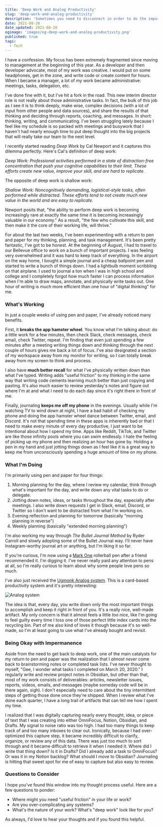 ```yaml
---
title: 'Deep Work and Analog Productivity'
slug: 'deep-work-and-analog-productivity'
description: 'Sometimes you need to disconnect in order to do the important work.'
date: 2021-08-20
date_updated: 2021-08-20
ogimage: 'images/og-deep-work-and-analog-productivity.png'
published: true
tags:
  - Tech
---
```


I have a confession. My focus has been extremely fragmented since moving to management at the beginning of this year. As a developer and then developer advocate, most of my work was creative. I would put on some headphones, get in the zone, and write code or create content for hours. When I became a manager, a lot of my work became administrative: meetings, tasks, delegation, etc.

I've done fine with it, but I've hit a fork in the road. This new interim director role is not really about those administrative tasks. In fact, the bulk of this job as I see it is to think deeply, make wise, complex decisions (with a lot of input from other people and data sources), and share the results of that thinking and deciding through reports, coaching, and messages. In short: thinking, writing, and communicating. I've been struggling lately because I feel like my schedule is so packed with meetings and busywork that I haven't had nearly enough time to put deep thought into the big projects that will really take our team to the next level.

I recently started reading _Deep Work_ by Cal Newport and it captures this dilemma perfectly. Here's Cal's definition of deep work:

_Deep Work: Professional activities performed in a state of distraction-free concentration that push your cognitive capabilities to their limit. These efforts create new value, improve your skill, and are hard to replicate._

The opposite of deep work is shallow work:

_Shallow Work: Noncognitively demanding, logistical-style tasks, often performed while distracted. These efforts tend to not create much new value in the world and are easy to replicate._

Newport posits that, "the ability to perform deep work is becoming increasingly rare at exactly the same time it is becoming increasingly valuable in our economy." As a result, "the few who cultivate this skill, and then make it the core of their working life, will thrive."

For about the last two weeks, I've been experimenting with a return to pen and paper for my thinking, planning, and task management. It's been pretty fantastic, I've got to be honest. At the beginning of August, I had to travel to our Bellevue office to work on a bunch of important projects. I was feeling very overwhelmed and it was hard to keep track of everything. In the airport on the way home, I bought a simple journal and a cheap ballpoint pen and started to write a bunch of things down. I had a lightbulb moment scribbling on that airplane. I used to journal a ton when I was in high school and college and I completely forgot how much faster I can process information when I'm able to draw maps, annotate, and physically write tasks out. One hour of writing is much more efficient than one hour of "digital thinking" for me.

### What's Working

In just a couple weeks of using pen and paper, I've already noticed many benefits.

First, it **breaks the app hamster wheel**. You know what I'm talking about: do a little work for a few minutes, then check Slack, check messages, check email, check Twitter, repeat. I'm finding that even just spending a few minutes after a meeting writing things down and thinking through the next couple of hours gives me back a lot of focus. I've also designated a section of my workspace away from my monitor for writing, so I can totally break away from my screen to think and process.

I also have **much better recall** for what I've physically written down than what I've typed. Writing adds "useful friction" to my thinking in the same way that writing code cements learning much better than just copying and pasting. It's also much easier to review yesterday's notes and figure out where I'm at and what I need to do each day since it's right there in front of me.

Finally, journaling **keeps me off my phone** in the evenings. Usually while I'm watching TV to wind down at night, I have a bad habit of checking my phone and doing the app hamster wheel dance between Twitter, email, and Discord. It's not that spending time in these apps is inherently bad or that I need to make every minute of every day productive, I just want to be intentional about how I spend my time. Apps like Reddit, TikTok, and Twitter are like those infinity pools where you can swim endlessly. I hate the feeling of picking up my phone and then realizing an hour has gone by. Holding a pen in my hand and just jotting things down as I feel like it is a great way to keep me from unconsciously spending a huge amount of time on my phone.

### What I'm Doing

I'm primarily using pen and paper for four things:

1. Morning planning for the day, where I review my calendar, think through what's important for the day, and write down any vital tasks to do or delegate.
2. Jotting down notes, ideas, or tasks throughout the day, especially after meetings. I also write down requests I get in Slack, email, Discord, or Twitter so I don't want to be distracted from what I'm working on.
3. Evening reflection and planning for tomorrow (basically "morning planning in reverse")
4. Weekly planning (basically "extended morning planning")

I'm also working my way through _The Bullet Journal Method_ by Ryder Carroll and slowly adopting some of the Bullet Journal way. I'll never have Instagram-worthy journal art or anything, but I'm liking it so far.

If you're curious, I'm now using a [Mark One](https://www.studioneat.com/products/markone) rollerball pen after a friend recommended it. I'm digging it. I've never really paid any attention to pens at all, so I'm really curious to learn about why some people love pens so much.

I've also just received the [Ugmonk Analog system](https://ugmonk.com/pages/analog). This is a card-based productivity system and it's pretty interesting:

![Analog system](images/analog.jpeg)

The idea is that, every day, you write down only the most important things to accomplish and keep it right in front of you. It's a really nice, well-made artifact. My only concern is that it almost feels a little _too nice_, like I'm going to feel guilty every time I toss one of those perfect little index cards into the recycling bin. Part of me also kind of loves it though because it's so well-made, so I'm at least going to use what I've already bought and revisit.

### Being Okay with Impermanence

Aside from the need to get back to deep work, one of the main catalysts for my return to pen and paper was the realization that I _almost never_ come back to brainstorming notes or completed task lists. I've never thought to myself, "Gee, I wonder what tasks I completed on March 20, 2020." I regularly write and review project notes in Obsidian, but other than that, most of my work consists of deliverables: articles, newsletter issues, reports, videos, emails, and messages (maybe someday code will be in there again, sigh). I don't especially need to care about the tiny intermittent steps of getting those done once they're shipped. When I review what I've done each quarter, I have a long trail of artifacts that can tell me how I spent my time.

I realized that I was digitally capturing nearly every thought, idea, or piece of text that I was creating into either OmniFocus, Notion, Obsidian, and Drafts. My signal to noise ratio was too high. I had too many things to keep track of and too many inboxes to clear out. Ironically, because I had over-optimized this capture step, it became incredibly difficult to clarify, organize, or review any of this data. There was just too much to sort through and it became difficult to retrieve it when I needed it. Where did I write that thing down? Is it in Drafts? Did I already add a task to OmniFocus? Or was it in my Notion backlog? What should I move to Obsidian? Journaling is hitting that sweet spot for me of easy to capture but also easy to review.

### Questions to Consider

I hope you've found this window into my thought process useful. Here are a few questions to ponder:

- Where might you need "useful friction" in your life or work?
- Are you over-complicating any systems?
- What's the nature of your work? What's "deep work" look like for you?

As always, I'd love to hear your thoughts and if you found this helpful.
